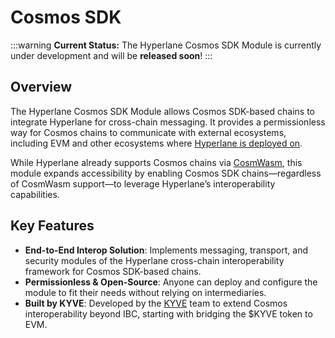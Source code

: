 # Cosmos SDK

:::warning
**Current Status:** The Hyperlane Cosmos SDK Module is currently under development and will be **released soon**!
:::

## Overview

The Hyperlane Cosmos SDK Module allows Cosmos SDK-based chains to integrate Hyperlane for cross-chain messaging. It provides a permissionless way for Cosmos chains to communicate with external ecosystems, including EVM and other ecosystems where [Hyperlane is deployed on](https://docs.hyperlane.xyz/docs/reference/addresses/mailbox-addresses).

While Hyperlane already supports Cosmos chains via [CosmWasm](https://github.com/many-things/cw-hyperlane?tab=readme-ov-file), this module expands accessibility by enabling Cosmos SDK chains—regardless of CosmWasm support—to leverage Hyperlane’s interoperability capabilities.

## Key Features

- **End-to-End Interop Solution**: Implements messaging, transport, and security modules of the Hyperlane cross-chain interoperability framework for Cosmos SDK-based chains.
- **Permissionless & Open-Source**: Anyone can deploy and configure the module to fit their needs without relying on intermediaries.
- **Built by KYVE**: Developed by the [KYVE](https://www.kyve.network/) team to extend Cosmos interoperability beyond IBC, starting with bridging the $KYVE token to EVM.
